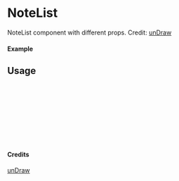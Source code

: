 
<Meta of={NoteList} title="unDraw/NoteList" />

# NoteList

NoteList component with different props.
Credit: [unDraw](https://undraw.co/illustrations)

#### Example

<Canvas of={NoteList.Primary} />

## Usage

```ts
import { NoteList } from "yadl-ui";

const Example = () => {
  return (
      <NoteList />
  );
};

export default Example;
```

#### Credits
[unDraw](https://undraw.co/illustrations)
